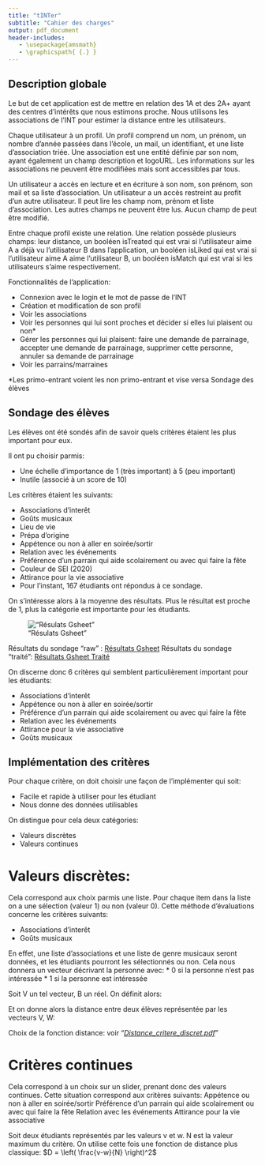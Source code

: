 ```yaml
--- 
title: "tINTer"
subtitle: "Cahier des charges"
output: pdf_document 
header-includes:
   - \usepackage{amsmath}
   - \graphicspath{ {.} }
---
```

\setlength{\abovedisplayskip}{-5pt}
\setlength{\belowdisplayskip}{10pt}
\setlength{\abovedisplayshortskip}{0pt}
\setlength{\belowdisplayshortskip}{0pt}

Description globale
-------------------

Le but de cet application est de mettre en relation des 1A et des 2A+ ayant des centres d'intérêts que nous estimons proche.
Nous utilisons les associations de l’INT pour estimer la distance entre les utilisateurs.


Chaque utilisateur à un profil.
Un profil comprend un nom, un prénom, un nombre d’année passées dans l’école, un mail, un identifiant, et une liste d’association triée.
Une association est une entité définie par son nom, ayant également un champ description et logoURL. Les informations sur les associations ne peuvent être modifiées mais sont accessibles par tous.

Un utilisateur a accès en lecture et en écriture à son nom, son prénom, son mail et sa liste d’association.
Un utilisateur a un accès restreint au profit d’un autre utilisateur. Il peut lire les champ nom, prénom et liste d’association. Les autres champs ne peuvent être lus. Aucun champ de peut être modifié.

Entre chaque profil existe une relation. 
Une relation possède plusieurs champs: leur distance, un booléen isTreated qui est vrai si l’utilisateur aime A a déjà vu l’utilisateur B dans l’application, un booléen isLiked qui est vrai si l’utilisateur aime A aime l’utilisateur B, un booléen isMatch qui est vrai si les utilisateurs s’aime respectivement.

Fonctionnalités de l’application:

* Connexion avec le login et le mot de passe de l’INT
* Création et modification de son profil
* Voir les associations
* Voir les personnes qui lui sont proches et décider si elles lui plaisent ou non*
* Gérer les personnes qui lui plaisent: faire une demande de parrainage, accepter une demande de parrainage, supprimer cette personne, annuler sa demande de parrainage
* Voir les parrains/marraines


*Les primo-entrant voient les non primo-entrant et vise versa
Sondage des élèves

\pagebreak

Sondage des élèves
------------------

Les élèves ont été sondés afin de savoir quels critères étaient les plus important pour eux.

Il ont pu choisir parmis:

* Une échelle d’importance de 1 (très important) à 5 (peu important) 
* Inutile (associé à un score de 10)

Les critères étaient les suivants:

* Associations d'interêt
* Goûts musicaux
* Lieu de vie
* Prépa d'origine
* Appétence ou non à aller en soirée/sortir
* Relation avec les événements
* Préférence d'un parrain qui aide scolairement ou avec qui faire la fête
* Couleur de SEI (2020)
* Attirance pour la vie associative
* Pour l’instant, 167 étudiants ont répondus à ce sondage. 

On s’intéresse alors à la moyenne des résultats. Plus le résultat est proche de 1, plus la catégorie est importante pour les étudiants.

!["Résulats Gsheet"](Moyenne_Sondage_appli_de_parrainage.png)

Résultats du sondage “raw” : [Résultats Gsheet](https://docs.google.com/forms/d/1aWPi4nKY_tGc7IawBvqqoYyCzAbqIDzCa3jdBokr6cA/edit#responses) \newline
Résultats du sondage “traité”: [Résultats Gsheet Traité](https://docs.google.com/spreadsheets/d/1HpurMUUlV_KsP561ObW4qF1djskfsxWDlW2lZH0AjeM/edit#gid=38215090)

On discerne donc 6 critères qui semblent particulièrement important pour les étudiants:

* Associations d'interêt
* Appétence ou non à aller en soirée/sortir
* Préférence d'un parrain qui aide scolairement ou avec qui faire la fête
* Relation avec les événements
* Attirance pour la vie associative
* Goûts musicaux


\pagebreak

Implémentation des critères
---------------------------

Pour chaque critère, on doit choisir une façon de l’implémenter qui soit:

* Facile et rapide à utiliser pour les étudiant
* Nous donne des données utilisables

On distingue pour cela deux catégories: 

* Valeurs discrètes
* Valeurs continues


# Valeurs discrètes:


Cela correspond aux choix parmis une liste. Pour chaque item dans la liste on a une sélection (valeur 1) ou non (valeur 0).
Cette méthode d’évaluations concerne les critères suivants:

* Associations d'interêt
* Goûts musicaux

En effet, une liste d’associations et une liste de genre musicaux seront données, et les étudiants pourront les sélectionnés ou non.
Cela nous donnera un vecteur décrivant la personne avec:
* 0 si la personne n’est pas intéressée
* 1 si la personne est intéressée


Soit V un tel vecteur, B un réel.
On définit alors:
\begin{align*}
\begin{array}[t]{lccl}
D_{P} : & \mathbb{R}^2 & \longrightarrow & \mathbb{R} \\
    & (x,y) & \longmapsto & P* \left[1-0.5(x+y)+\frac{1}{P-0.5}*(x-y)^2 \right] 
\end{array} 
\end{align*}

Et on donne alors la distance entre deux élèves représentée par les vecteurs V, W:

\begin{align*}
D = \sum\limits_{i}^{}\frac{f(Vi, Wi)}{len(V)}
\end{align*}

Choix de la fonction distance: voir "[_Distance_critere_discret.pdf_](Distance_critere_discret.pdf)"


# Critères continues

Cela correspond à un choix sur un slider, prenant donc des valeurs continues.
Cette situation correspond aux critères suivants:
Appétence ou non à aller en soirée/sortir
Préférence d'un parrain qui aide scolairement ou avec qui faire la fête
Relation avec les événements
Attirance pour la vie associative

Soit deux étudiants représentés par les valeurs v et w. N est la valeur maximum du critère.
On utilise cette fois une fonction de distance plus classique:
$D = \left( \frac{v-w}{N} \right)^2$


